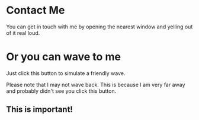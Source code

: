 
# Contact Me

You can get in touch with me by opening the nearest window and yelling out of it real loud.

# Or you can wave to me

Just click this button to simulate a friendly wave.

<Wave />

Please note that I may not wave back. This is because I am very far away and probably didn't see you click this button.

<div style={{background: 'red'}}>

## This is important!

</div>